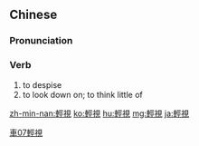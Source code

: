 {{also|轻视}}
==Chinese==
{{zh-forms|s=轻视}}

===Pronunciation===
{{zh-pron
|m=qīngshì
|c=hing1 si6
|h=pfs=khiâng-sṳ
|mn=khin-sī/qz,tw,xm:kheng-sī
|ma=Zh-qingshì.ogg
|cat=v
}}

===Verb===
{{zh-verb}}

# to despise
# to look down on; to think little of

[[Category:Intermediate Mandarin|車07輕視]]

[[zh-min-nan:輕視]]
[[ko:輕視]]
[[hu:輕視]]
[[mg:輕視]]
[[ja:輕視]]